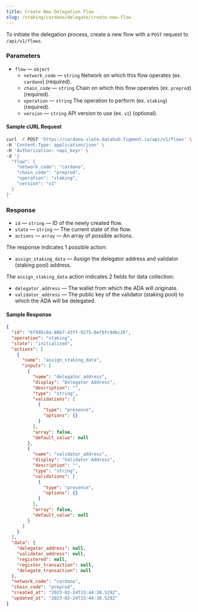 ```yaml
---
title: Create New Delegation Flow
slug: /staking/cardano/delegate/create-new-flow
---
```


To initiate the delegation process, create a new flow with a `POST` request to `/api/v1/flows`.

### Parameters

- `flow` &mdash; `object`
  - `network_code` &mdash; `string` Network on which this flow operates (ex. `cardano`) (required).
  - `chain_code` &mdash; `string` Chain on which this flow operates (ex. `preprod`) (required).
  - `operation` &mdash; `string` The operation to perform (ex. `staking`) (required).
  - `version` &mdash; `string` API version to use (ex. `v1`) (optional).

#### Sample cURL Request

```bash {5-10}
curl -X POST 'https://cardano-slate.datahub.figment.io/api/v1/flows' \
-H 'Content-Type: application/json' \
-H 'Authorization: <api_key>' \
-d '{
  "flow": {
    "network_code": "cardano",
    "chain_code": "preprod",
    "operation": "staking",
    "version": "v1"
  }
}'
```

### Response

- `id` &mdash; `string` &mdash; ID of the newly created flow.
- `state` &mdash; `string` &mdash; The current state of the flow.
- `actions` &mdash; `array` &mdash; An array of possible actions.

The response indicates 1 possible action:

- `assign_staking_data` &mdash; Assign the delegator address and validator (staking pool) address.

The `assign_staking_data` action indicates 2 fields for data collection:

- `delegator_address` &mdash; The wallet from which the ADA will originate.
- `validator_address` &mdash; The public key of the validator (staking pool) to which the ADA will be delegated.

#### Sample Response

```json {7,10,24}
{
  "id": "6f995c8a-08b7-43ff-9275-0ef8fc94bc26",
  "operation": "staking",
  "state": "initialized",
  "actions": [
    {
      "name": "assign_staking_data",
      "inputs": [
        {
          "name": "delegator_address",
          "display": "Delegator Address",
          "description": "",
          "type": "string",
          "validations": [
            {
              "type": "presence",
              "options": {}
            }
          ],
          "array": false,
          "default_value": null
        },
        {
          "name": "validator_address",
          "display": "Validator Address",
          "description": "",
          "type": "string",
          "validations": [
            {
              "type": "presence",
              "options": {}
            }
          ],
          "array": false,
          "default_value": null
        }
      ]
    }
  ],
  "data": {
    "delegator_address": null,
    "validator_address": null,
    "registered": null,
    "register_transaction": null,
    "delegate_transaction": null
  },
  "network_code": "cardano",
  "chain_code": "preprod",
  "created_at": "2023-02-24T15:44:38.529Z",
  "updated_at": "2023-02-24T15:44:38.529Z"
}
```
